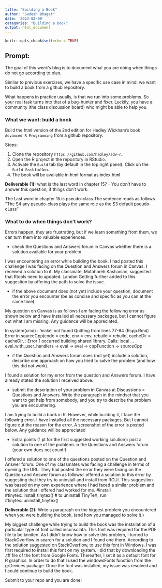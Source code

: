 ```yaml
---
title: "Building a Book"
author: "Sudesh Bhagat"
date: '2023-02-09'
categories: "Building a Book"
output: html_document
---
```


```r
knitr::opts_chunk$set(echo = TRUE)
```

## Prompt:


The goal of this  week's blog is to document what you are doing when things do not go according to plan. 

Similar to previous exercises, we have a specific use case in mind: we want to build a book from a github repository. 

What happens in practice usually, is that we run into some problems. 
So your real task turns into that of a bug-hunter and fixer. Luckily, you have a community (the class discussion board) who might be able to help you. 



### What we want: build a book

Build the html version of the 2nd edition for Hadley Wickham's book `Advanced R Programming` from a github repository.

Steps:

1. Clone the repository `https://github.com/hadley/adv-r`.
2. Open the R project in the repository in RStudio.
3. Activate the `Build` tab (by default in the top right panel). Click on the `Build Book` button.
4. The book will be available in html format as index.html

**Deliverable (1):** what is the last word in chapter 15? - You don't have to answer this question, if things don't work. 

The Last word in chapter 15 is pseudo-class.The sentence reads as follows "The S4 any pseudo-class plays the same role as the S3 default pseudo-cLass"


### What to do when things don't work?

Errors happen, they are frustrating, but if we learn something from them, we can turn them into valuable experiences.

- check the Questions and Answers forum in Canvas whether there is a solution available for your problem. 

I was encountering an error while building the book. I had posted this challenge I was facing on the Question and Answers forum in Canvas. I received a solution to it. My classmate, Motahareh Kashanian, suggested that Rtools need to updated. Landon Getting further added to this suggestion by offering the path to solve the issue.

- if the above document does (not yet) include your question, document the error you encounter (be as concise and specific as you can at the same time)

My question on Canvas is as follows:I am facing the following error as shown below and have installed all necessary packages, but I cannot figure out what I am missing. Any guidance will be appreciated.



In system(cmd) : 'make' not found
Quitting from lines 77-84 (Rcpp.Rmd) 
Error in sourceCpp(code = code, env = env, rebuild = rebuild, cacheDir = cacheDir,  : 
  Error 1 occurred building shared library.
Calls: local ... eval_with_user_handlers -> eval -> eval -> cppFunction -> sourceCpp


- if the Question and Answers forum does (not yet) include a solution, describe one approach on how you tried to solve the problem (and how this did not work).

I found a solution for my error from the question and Answers forum. I have already stated the solution I received above.

- submit the description of your problem in Canvas at Discussions > Questions and Answers.  Write the paragraph in the mindset that you want to get help from somebody, and you try to describe the problem you are encountering.

I am trying to build a book in R. However, while building it, I face the following error. I have installed all the necessary packages. But I cannot figure out the reason for the error. A screenshot of the error is posted below. Any guidance will be appreciated

- Extra points (1 pt for the first suggested working solution): post a solution to one of the problems in the Questions and Answers forum (your own does not count!). 

I offered a solution to one of the questions posted on the Question and Answer forum. One of my classmates was facing a challenge in terms of opening the URL. They had posted the error they were facing on the Question and Answer forum as follows:I offered a solution to this error by suggesting that they try to uninstall and install from RGUI. This suggestion was based on my own experience where I had faced a similar problem and the solution that I offered had worked for me.
#install
#tinytex::install_tinytex()
# to uninstall TinyTeX, run
#tinytex::uninstall_tinytex()

**Deliverable (2):** Write a paragraph on the biggest problem you encountered when you were building the book, (and how you managed to solve it.)

My biggest challenge while trying to build the book was the installation of a particular type of font called inconsolata. This font was required for the PDF file to be knnited. As I didn’t know how to solve this problem, I turned to StackOverflow in search for a solution and I found one there. According to the solution suggested on StackOverflow, to use this font in Windows, I was first required to install this font on my system. I did that by downloading the .tff file of the font from Google Fonts. Thereafter, I set it as a default font for R graphics. In order to do that I used the windowsFonts function from the grDevices package. Once the font was installed, my issue was resolved and I could continue to build the book. 


Submit to your repo and you are done!

